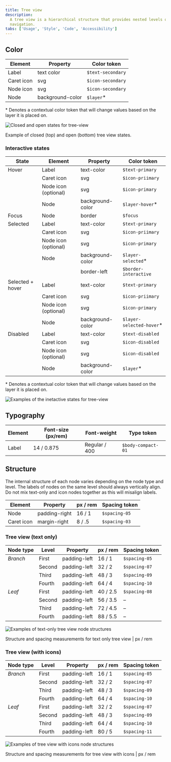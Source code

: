 ```yaml
---
title: Tree view
description:
  A tree view is a hierarchical structure that provides nested levels of
  navigation.
tabs: ['Usage', 'Style', 'Code', 'Accessibility']
---
```


## Color

| Element    | Property         | Color token       |
| ---------- | ---------------- | ----------------- |
| Label      | text color       | `$text-secondary` |
| Caret icon | svg              | `$icon-secondary` |
| Node icon  | svg              | `$icon-secondary` |
| Node       | background-color | `$layer`\*        |

<Caption>
  * Denotes a contextual color token that will change values based on the layer
  it is placed on.
</Caption>

<Row>
<Column colLg={8}>

![Closed and open states for tree-view](images/tree-view-style-1.png)

</Column>
</Row>

<Caption>Example of closed (top) and open (bottom) tree view states.</Caption>

### Interactive states

| State            | Element              | Property         | Color token               |
| ---------------- | -------------------- | ---------------- | ------------------------- |
| Hover            | Label                | text-color       | `$text-primary`           |
|                  | Caret icon           | svg              | `$icon-priimary`          |
|                  | Node icon (optional) | svg              | `$icon-primary`           |
|                  | Node                 | background-color | `$layer-hover`\*          |
| Focus            | Node                 | border           | `$focus`                  |
| Selected         | Label                | text-color       | `$text-primary`           |
|                  | Caret icon           | svg              | `$icon-priimary`          |
|                  | Node icon (optional) | svg              | `$icon-primary`           |
|                  | Node                 | background-color | `$layer-selected`\*       |
|                  |                      | border-left      | `$border-interactive`     |
| Selected + hover | Label                | text-color       | `$text-primary`           |
|                  | Caret icon           | svg              | `$icon-priimary`          |
|                  | Node icon (optional) | svg              | `$icon-primary`           |
|                  | Node                 | background-color | `$layer-selected-hover`\* |
| Disabled         | Label                | text-color       | `$text-disabled`          |
|                  | Caret icon           | svg              | `$icon-disabled`          |
|                  | Node icon (optional) | svg              | `$icon-disabled`          |
|                  | Node                 | background-color | `$layer`\*                |

<Caption>
  * Denotes a contextual color token that will change values based on the layer
  it is placed on.
</Caption>

<Row>
<Column colLg={12}>

![Examples of the inetactive states for tree-view](images/tree-view-style-2.png)

</Column>
</Row>

## Typography

| Element | Font-size (px/rem) | Font-weight   | Type token         |
| ------- | ------------------ | ------------- | ------------------ |
| Label   | 14 / 0.875         | Regular / 400 | `$body-compact-01` |

## Structure

The internal structure of each node varies depending on the node type and level.
The labels of nodes on the same level should always vertically align. Do not mix
text-only and icon nodes together as this will misalign labels.

| Element    | Property      | px / rem | Spacing token |
| ---------- | ------------- | -------- | ------------- |
| Node       | padding-right | 16 / 1   | `$spacing-05` |
| Caret icon | margin-right  | 8 / .5   | `$spacing-03` |

### Tree view (text only)

| Node type | Level  | Property     | px / rem | Spacing token |
| --------- | ------ | ------------ | -------- | ------------- |
| _Branch_  | First  | padding-left | 16 / 1   | `$spacing-05` |
|           | Second | padding-left | 32 / 2   | `$spacing-07` |
|           | Third  | padding-left | 48 / 3   | `$spacing-09` |
|           | Fourth | padding-left | 64 / 4   | `$spacing-10` |
| _Leaf_    | First  | padding-left | 40 / 2.5 | `$spacing-08` |
|           | Second | padding-left | 56 / 3.5 | –             |
|           | Third  | padding-left | 72 / 4.5 | –             |
|           | Fourth | padding-left | 88 / 5.5 | –             |

<Row>
<Column colLg={12}>

![Examples of text-only tree view node structures](images/tree-view-style-3.png)

</Column>
</Row>

<Caption>
  Structure and spacing measurements for text only tree view | px / rem
</Caption>

### Tree view (with icons)

| Node type | Level  | Property     | px / rem | Spacing token |
| --------- | ------ | ------------ | -------- | ------------- |
| _Branch_  | First  | padding-left | 16 / 1   | `$spacing-05` |
|           | Second | padding-left | 32 / 2   | `$spacing-07` |
|           | Third  | padding-left | 48 / 3   | `$spacing-09` |
|           | Fourth | padding-left | 64 / 4   | `$spacing-10` |
| _Leaf_    | First  | padding-left | 32 / 2   | `$spacing-07` |
|           | Second | padding-left | 48 / 3   | `$spacing-09` |
|           | Third  | padding-left | 64 / 4   | `$spacing-10` |
|           | Fourth | padding-left | 80 / 5   | `$spacing-11` |

<Row>
<Column colLg={12}>

![Examples of tree view with icons node structures](images/tree-view-style-4.png)

</Column>
</Row>

<Caption>
  Structure and spacing measurements for tree view with icons | px / rem
</Caption>
